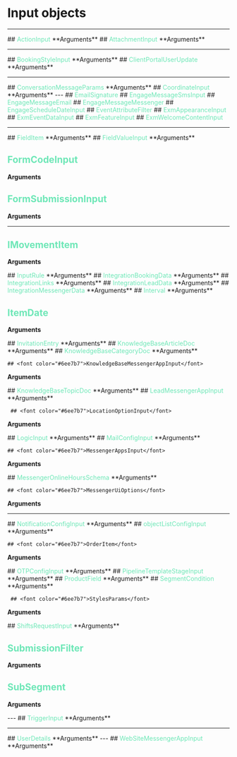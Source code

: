 # Input objects
---
<Row>
  <Col>
  ## <font color="#6ee7b7">ActionInput</font>
  **Arguments**
    <Properties>
      <Property name="config" type="JSON">
      </Property>
      <Property name="description" type="String">
      </Property>
      <Property name="icon" type="String">
      </Property>
      <Property name="id" type="String">
      </Property>
      <Property name="label" type="String">
      </Property>
      <Property name="nextActionId" type="String">
      </Property>
      <Property name="style" type="JSON">
      </Property>
      <Property name="type" type="String">
      </Property>
    </Properties>

  </Col>
  <Col>
  ## <font color="#6ee7b7">AttachmentInput</font>
  **Arguments**
    <Properties>
      <Property name="duration" type="Float">
      </Property>
      <Property name="name" type="String!">
      </Property>
      <Property name="size" type="Float">
      </Property>
      <Property name="type" type="String">
      </Property>
      <Property name="url" type="String!">
      </Property>
    </Properties>
  </Col>
</Row>

---

<Row>
  <Col>
  ## <font color="#6ee7b7">BookingStyleInput</font>
  **Arguments**
    <Properties>
      <Property name="baseFont" type="String">
      </Property>
      <Property name="columns" type="Int">
      </Property>
      <Property name="itemShape" type="String">
      </Property>
      <Property name="line" type="String">
      </Property>
      <Property name="margin" type="Int">
      </Property>
      <Property name="productAvailable" type="String">
      </Property>
      <Property name="rows" type="Int">
      </Property>
      <Property name="widgetColor" type="String">
      </Property>
    </Properties>
  </Col>

  <Col>
  ## <font color="#6ee7b7">ClientPortalUserUpdate</font>
  **Arguments**
    <Properties>
      <Property name="avatar" type="String">
      </Property>
      <Property name="code" type="String">
      </Property>
      <Property name="companyName" type="String">
      </Property>
      <Property name="companyRegistrationNumber" type="String">
      </Property>
      <Property name="customFieldsData" type="JSON">
      </Property>
      <Property name="email" type="String">
      </Property>
      <Property name="firstName" type="String">
      </Property>
      <Property name="isEmailVerified" type="Boolean">
      </Property>
      <Property name="isOnline" type="Boolean">
      </Property>
      <Property name="isPhoneVerified" type="Boolean">
      </Property>
      <Property name="lastName" type="String">
      </Property>
      <Property name="links" type="JSON">
      </Property>
      <Property name="phone" type="String">
      </Property>
      <Property name="username" type="String">
      </Property>
    </Properties>
  </Col>
</Row>

---

<Row>
  <Col>
  ## <font color="#6ee7b7">ConversationMessageParams</font>
  **Arguments**
    <Properties>
      <Property name="content" type="String">
      </Property>
      <Property name="conversationId" type="String">
      </Property>
      <Property name="createdAt" type="Date">
      </Property>
      <Property name="line" type="String">
      </Property>
      <Property name="customerId" type="String">
      </Property>
      <Property name="internal" type="Boolean">
      </Property>
      <Property name="isCustomerRead" type="Boolean">
      </Property>
      <Property name="mentionedUserIds" type="[String]">
      </Property>
    <Property name="userId" type="String">
      </Property>
    </Properties>
  </Col>

  <Col>
  ## <font color="#6ee7b7">CoordinateInput</font>
  **Arguments**
    <Properties>
      <Property name="latitude" type="String">
      </Property>
      <Property name="longitude" type="String">
      </Property>
    </Properties>
</Col>
</Row>
---
<Row>
<Col>
## <font color="#6ee7b7">EmailSignature</font>
<Properties>
      <Property name="brandId" type="String">
      </Property>
      <Property name="signature" type="String">
      </Property>
</Properties>
</Col>

 <Col>
   ## <font color="#6ee7b7">EngageMessageSmsInput</font>
    <Properties>
      <Property name="content" type="String!">
      </Property>
      <Property name="from" type="String">
      </Property>
      <Property name="fromIntegrationId" type="String">
      </Property>
    </Properties>
  </Col>

<Col>
## <font color="#6ee7b7">EngageMessageEmail</font>
<Properties>
      <Property name="attachments" type="[JSON]">
      </Property>
      <Property name="content" type="String">
      </Property>
      <Property name="replyTo" type="String">
      </Property>
      <Property name="sender" type="String">
      </Property>
      <Property name="subject" type="String!">
      </Property>
      <Property name="templateId" type="String">
      </Property>
    </Properties>
  </Col>

 <Col>
 ## <font color="#6ee7b7">EngageMessageMessenger</font>
<Properties>
      <Property name="brandId" type="String!">
      </Property>
      <Property name="content" type="String">
      </Property>
      <Property name="kind" type="String">
      </Property>
      <Property name="rules" type="[InputRule]">
      </Property>
      <Property name="sentAs" type="String!">
      </Property>
    </Properties>
  </Col>


   <Col>
   ## <font color="#6ee7b7">EngageScheduleDateInput</font>
    <Properties>
      <Property name="dateTime" type="date">
      </Property>
      <Property name="day" type="String">
      </Property>
      <Property name="month" type="String">
      </Property>
      <Property name="type" type="String">
      </Property>
    </Properties>
  </Col>

 <Col>
    ## <font color="#6ee7b7">EventAttributeFilter</font>
    <Properties>
      <Property name="name" type="String">
      </Property>
      <Property name="operator" type="String">
      </Property>
      <Property name="value" type="String">
      </Property>
    </Properties>
  </Col>

  <Col>
    ## <font color="#6ee7b7">ExmAppearanceInput</font>
    <Properties>
      <Property name="primaryColor" type="String">
      </Property>
      <Property name="secondaryColor" type="String">
      </Property>
    </Properties>
  </Col>
  <Col>
    ## <font color="#6ee7b7">ExmEventDataInput</font>
    <Properties>
      <Property name="endDate" type="Date">
      </Property>
      <Property name="startDate" type="Date">
      </Property>
      <Property name="visibility" type="String">
      </Property>
      <Property name="where" type="String">
      </Property>
    </Properties>
  </Col>
  <Col>
    ## <font color="#6ee7b7">ExmFeatureInput</font>
    <Properties>
      <Property name="_id" type="String">
      </Property>
      <Property name="contentId" type="String">
      </Property>
      <Property name="contentType" type="String">
      </Property>
      <Property name="description" type="String">
      </Property>
      <Property name="icon" type="String">
      </Property>
      <Property name="name" type="String">
      </Property>
      <Property name="subContentId" type="String">
      </Property>
    </Properties>
  </Col>
  <Col>
    ## <font color="#6ee7b7">ExmWelcomeContentInput</font>
    <Properties>
      <Property name="_id" type="String">
      </Property>
      <Property name="content" type="String">
      </Property>
      <Property name="image" type="AttachmentInput">
      </Property>
       <Property name="title" type="String">
      </Property>
    </Properties>
  </Col>
  </Row>

---

<Row>
  <Col>
  ## <font color="#6ee7b7">FieldItem</font>
  **Arguments**
    <Properties>
      <Property name="_id" type="JSON">
      </Property>
      <Property name="associatedFieldId" type="String">
      </Property>
      <Property name="code" type="String">
      </Property>
      <Property name="column" type="Int">
      </Property>
      <Property name="content" type="String">
      </Property>
      <Property name="description" type="String">
      </Property>
      <Property name="field" type="JSON">
      </Property>
      <Property name="groupName" type="String">
      </Property>
      <Property name="isDefinedByErxes" type="Boolean">
      </Property>
      <Property name="isRequired" type="Boolean">
      </Property>
      <Property name="isVisibleToCreate" type="Boolean">
      </Property>
      <Property name="locationOptions" type="[LocationOptionInput]">
      </Property>
      <Property name="logicAction" type="String">
      </Property>
      <Property name="logics" type="[LogicInput]">
      </Property>
      <Property name="objectListConfigs" type="[objectListConfigInput]">
      </Property>
      <Property name="options" type="[String]">
      </Property>
      <Property name="optionsValues" type="String">
      </Property>
      <Property name="order" type="Int">
      </Property>
      <Property name="pageNumber" type="Int">
      </Property>
      <Property name="productCategoryId" type="String">
      </Property>
      <Property name="searchable" type="Boolean">
      </Property>
      <Property name="showInCard" type="Boolean">
      </Property>
      <Property name="tempFieldId" type="String">
      </Property>
      <Property name="text" type="String">
      </Property>
      <Property name="type" type="String">
      </Property>
      <Property name="validation" type="String">
      </Property>
    </Properties>

  </Col>
  <Col>
  ## <font color="#6ee7b7">FieldValueInput</font>
  **Arguments**
    <Properties>
      <Property name="_id" type="String!">
      </Property>
      <Property name="associatedFieldId" type="String">
      </Property>
      <Property name="column" type="Int">
      </Property>
      <Property name="groupId" type="String">
      </Property>
      <Property name="productId" type="String!">
      </Property>
      <Property name="stageId" type="String">
      </Property>
      <Property name="text" type="String">
      </Property>
      <Property name="type" type="String">
      </Property>
      <Property name="validation" type="String">
      </Property>
      <Property name="value" type="JSON">
      </Property>
    </Properties>

  ## <font color="#6ee7b7">FormCodeInput</font>
  **Arguments**
    <Properties>
      <Property name="brandId" type="String">
      </Property>
      <Property name="formId" type="String">
      </Property>
    </Properties>

  ## <font color="#6ee7b7">FormSubmissionInput</font>
  **Arguments**
    <Properties>
      <Property name="_id" type="String!">
      </Property>
      <Property name="value" type="JSON">
      </Property>
    </Properties>
  </Col>
</Row>

---

<Row>
<Col>

  ## <font color="#6ee7b7">IMovementItem</font>
  **Arguments**
    <Properties>
      <Property name="assetId" type="String">
      </Property>
      <Property name="assetName" type="String">
      </Property>
      <Property name="branchId" type="String">
      </Property>
      <Property name="companyId" type="String">
      </Property>
      <Property name="customerId" type="String">
      </Property>
      <Property name="departmentId" type="String">
      </Property>
      <Property name="teamMemberId" type="String">
      </Property>
    </Properties>
</Col>
<Col>
  ## <font color="#6ee7b7">InputRule</font>
  **Arguments**
    <Properties>
      <Property name="_id" type="String!">
      </Property>
      <Property name="condition" type="String!">
      </Property>
      <Property name="kind" type="String!">
      </Property>
      <Property name="text" type="String!">
      </Property>
      <Property name="value" type="String">
      </Property>
    </Properties>
  </Col>

<Col>
  ## <font color="#6ee7b7">IntegrationBookingData</font>
  **Arguments**
    <Properties>
      <Property name="bookingFormText" type="String">
      </Property>
      <Property name="description" type="String">
      </Property>
      <Property name="image" type="AttachmentInput">
      </Property>
      <Property name="name" type="String">
      </Property>
      <Property name="navigationText" type="String">
      </Property>
      <Property name="productCategoryId" type="String">
      </Property>
      <Property name="productFieldIds" type="[String]">
      </Property>
      <Property name="style" type="BookingStyleInput">
      </Property>
    </Properties>
  </Col>
  <Col>
## <font color="#6ee7b7">IntegrationLinks</font>
  **Arguments**
    <Properties>
      <Property name="facebook" type="String">
      </Property>
      <Property name="twitter" type="String">
      </Property>
      <Property name="youtube" type="String">
      </Property>
    </Properties>
    </Col>

  <Col>
  ## <font color="#6ee7b7">IntegrationLeadData</font>
  **Arguments**
    <Properties>
      <Property name="adminEmailContent" type="String">
      </Property>
      <Property name="adminEmailTitle" type="String">
      </Property>
      <Property name="adminEmails" type="[String]">
      </Property>
      <Property name="attachments" type="[AttachmentInput]">
      </Property>
      <Property name="callout" type="JSON">
      </Property>
      <Property name="css" type="String">
      </Property>
      <Property name="fromEmail" type="String">
      </Property>
      <Property name="isRequireOnce" type="Boolean">
      </Property>
      <Property name="loadType" type="String">
      </Property>
      <Property name="redirectUrl" type="String">
      </Property>
       <Property name="rules" type="[InputRule]">
      </Property>
       <Property name="saveAsCustomer" type="Boolean">
      </Property>
       <Property name="successAction" type="String">
      </Property>
       <Property name="successImage" type="String">
      </Property>
       <Property name="successImageSize" type="String">
      </Property>
       <Property name="templateId" type="String">
      </Property>
       <Property name="thankContent" type="String">
      </Property>
       <Property name="thankTitle" type="String">
      </Property>
       <Property name="themeColor" type="String">
      </Property>
       <Property name="userEmailContent" type="String">
      </Property>
       <Property name="userEmailTitle" type="String">
      </Property>
    </Properties>
  </Col>

<Col>
    ## <font color="#6ee7b7">IntegrationMessengerData</font>
  **Arguments**
    <Properties>
      <Property name="_id" type="String">
      </Property>
      <Property name="availabilityMethod" type="String">
      </Property>
      <Property name="botEndpointUrl" type="String">
      </Property>
      <Property name="botShowInitialMessage" type="Boolean">
      </Property>
      <Property name="forceLogoutWhenResolve" type="Boolean">
      </Property>
      <Property name="isOnline" type="Boolean">
      </Property>
      <Property name="knowledgeBaseTopicId" type="String">
      </Property>
      <Property name="links" type="IntegrationLinks">
      </Property>
      <Property name="messages" type="JSON">
      </Property>
      <Property name="notifyCustomer" type="Boolean">
      </Property>
      <Property name="onlineHours" type="[MessengerOnlineHoursSchema]">
      </Property>
      <Property name="requireAuth" type="Boolean">
      </Property>
      <Property name="responseRate" type="String">
      </Property>
      <Property name="showChat" type="Boolean">
      </Property>
      <Property name="showLauncher" type="Boolean">
      </Property>
      <Property name="showTimezone" type="Boolean">
      </Property>
      <Property name="showVideoCallRequest" type="Boolean">
      </Property>
      <Property name="skillData" type="JSON">
      </Property>
      <Property name="supporterIds" type="[String]">
      </Property>
      <Property name="timezone" type="String">
      </Property>
    </Properties>
</Col>

<Col>
  ## <font color="#6ee7b7">Interval</font>
  **Arguments**
    <Properties>
      <Property name="endTime" type="Date">
      </Property>
      <Property name="startTime" type="Date">
      </Property>
    </Properties>

## <font color="#6ee7b7">ItemDate</font>
  **Arguments**
    <Properties>
      <Property name="month" type="Int">
      </Property>
      <Property name="year" type="Int">
      </Property>
    </Properties>
  </Col>

  <Col>
  ## <font color="#6ee7b7">InvitationEntry</font>
  **Arguments**
    <Properties>
      <Property name="branchId" type="String">
      </Property>
      <Property name="channelIds" type="[String]">
      </Property>
      <Property name="departmentId" type="String">
      </Property>
      <Property name="email" type="String">
      </Property>
      <Property name="groupId" type="String">
      </Property>
       <Property name="password" type="String">
      </Property>
       <Property name="unitId" type="String">
      </Property>
    </Properties>
  </Col>

<Col>
  ## <font color="#6ee7b7">KnowledgeBaseArticleDoc</font>
  **Arguments**
    <Properties>
      <Property name="attachments" type="[AttachmentInput]">
      </Property>
      <Property name="categoryId" type="String">
      </Property>
      <Property name="categoryIds" type="[String]">
      </Property>
      <Property name="content" type="String!">
      </Property>
      <Property name="forms" type="[FormCodeInput]">
      </Property>
       <Property name="image" type="AttachmentInput">
      </Property>
       <Property name="reactionChoices" type="[String]">
      </Property>
      <Property name="status" type="String!">
      </Property>
      <Property name="summary" type="String">
      </Property>
      <Property name="title" type="String!">
      </Property>
      <Property name="topicId" type="String">
      </Property>
    </Properties>
  </Col>

  <Col>
  ## <font color="#6ee7b7">KnowledgeBaseCategoryDoc</font>
  **Arguments**
    <Properties>
      <Property name="articleIds" type="[String]">
      </Property>
      <Property name="description" type="[String]">
      </Property>
      <Property name="icon" type="String!">
      </Property>
      <Property name="parentCategoryId" type="String">
      </Property>
      <Property name="title" type="String!">
      </Property>
       <Property name="topicId" type="String">
      </Property>
       <Property name="topicIds" type="[String]">
      </Property>
    </Properties>

    ## <font color="#6ee7b7">KnowledgeBaseMessengerAppInput</font>
  **Arguments**
    <Properties>
      <Property name="topicId" type="String">
      </Property>
    </Properties>
  </Col>


<Col>
  ## <font color="#6ee7b7">KnowledgeBaseTopicDoc</font>
  **Arguments**
    <Properties>
      <Property name="backgroundImage" type="String">
      </Property>
      <Property name="brandId" type="String!">
      </Property>
      <Property name="categoryIds" type="[String]">
      </Property>
      <Property name="color" type="String">
      </Property>
      <Property name="description" type="String">
      </Property>
       <Property name="languageCode" type="String">
      </Property>
       <Property name="notificationSegmentId" type="String">
      </Property>
      <Property name="title" type="String!">
      </Property>
    </Properties>
</Col>
</Row>

<Row>
<Col>
 ## <font color="#6ee7b7">LeadMessengerAppInput</font>
  **Arguments**
    <Properties>
      <Property name="formCode" type="String">
      </Property>
    </Properties>

     ## <font color="#6ee7b7">LocationOptionInput</font>
  **Arguments**
    <Properties>
      <Property name="description" type="String">
      </Property>
      <Property name="lat" type="Float">
      </Property>
      <Property name="lng" type="Float">
      </Property>
    </Properties>
</Col>

<Col>
    ## <font color="#6ee7b7">LogicInput</font>
  **Arguments**
    <Properties>
      <Property name="fieldId" type="String">
      </Property>
      <Property name="logicOperator" type="String">
      </Property>
      <Property name="logicValue" type="JSON">
      </Property>
      <Property name="tempFieldId" type="String">
      </Property>
    </Properties>
  </Col>

  </Row>

  <Row>
<Col>
    ## <font color="#6ee7b7">MailConfigInput</font>
  **Arguments**
    <Properties>
      <Property name="invitationContent" type="String">
      </Property>
      <Property name="registrationContent" type="String">
      </Property>
      <Property name="subject" type="String">
      </Property>
    </Properties>

    ## <font color="#6ee7b7">MessengerAppsInput</font>
  **Arguments**
    <Properties>
      <Property name="knowledgebases" type="[KnowledgeBaseMessengerAppInput]">
      </Property>
      <Property name="leads" type="[LeadMessengerAppInput]">
      </Property>
      <Property name="websites" type="[WebSiteMessengerAppInput]">
      </Property>
    </Properties>
</Col>

<Col>
    ## <font color="#6ee7b7">MessengerOnlineHoursSchema</font>
  **Arguments**
    <Properties>
      <Property name="_id" type="String">
      </Property>
      <Property name="day" type="String">
      </Property>
      <Property name="from" type="String">
      </Property>
       <Property name="to" type="String">
      </Property>
    </Properties>

    ## <font color="#6ee7b7">MessengerUiOptions</font>
  **Arguments**
    <Properties>
      <Property name="color" type="String">
      </Property>
      <Property name="logo" type="String">
      </Property>
      <Property name="textColor" type="String">
      </Property>
      <Property name="wallpaper" type="String">
      </Property>
    </Properties>
    </Col>
  </Row>

---

<Row>
<Col>
    ## <font color="#6ee7b7">NotificationConfigInput</font>
  **Arguments**
    <Properties>
      <Property name="isAllowed" type="Boolean">
      </Property>
      <Property name="label" type="String">
      </Property>
      <Property name="notifType" type="String">
      </Property>
    </Properties>
    </Col>
    </Row>

<Row>
<Col>
    ## <font color="#6ee7b7">objectListConfigInput</font>
  **Arguments**
    <Properties>
      <Property name="key" type="String">
      </Property>
      <Property name="label" type="String">
      </Property>
      <Property name="type" type="String">
      </Property>
    </Properties>

    ## <font color="#6ee7b7">OrderItem</font>
  **Arguments**
    <Properties>
      <Property name="_id" type="String!">
      </Property>
      <Property name="order" type="Int!">
      </Property>
    </Properties>
</Col>
<Col>
    ## <font color="#6ee7b7">OTPConfigInput</font>
  **Arguments**
    <Properties>
      <Property name="codeLength" type="Int">
      </Property>
      <Property name="content" type="String">
      </Property>
      <Property name="expireAfter" type="Int">
      </Property>
      <Property name="loginWithOTP" type="Boolean">
      </Property>
       <Property name="smsTransporterType" type="String">
      </Property>
    </Properties>
    </Col>
  </Row>


  <Row>
<Col>
    ## <font color="#6ee7b7">PipelineTemplateStageInput</font>
  **Arguments**
    <Properties>
      <Property name="_id" type="String!">
      </Property>
      <Property name="formId" type="String">
      </Property>
      <Property name="name" type="String!">
      </Property>
    </Properties>
</Col>
<Col>
    ## <font color="#6ee7b7">ProductField</font>
  **Arguments**
    <Properties>
      <Property name="productId" type="String">
      </Property>
      <Property name="quantity" type="Int">
      </Property>
    </Properties>
</Col>
</Row>


<Row>
<Col>
  ## <font color="#6ee7b7">SegmentCondition</font>
  **Arguments**
    <Properties>
      <Property name="config" type="JSON">
      </Property>
      <Property name="eventAttributeFilters" type="[EventAttributeFilter]">
      </Property>
      <Property name="eventName" type="String">
      </Property>
      <Property name="eventOccurence" type="Float">
      </Property>
      <Property name="propertyName" type="String">
      </Property>
       <Property name="propertyOperator" type="String">
      </Property>
       <Property name="propertyType" type="String">
      </Property>
      <Property name="propertyValue" type="String">
      </Property>
       <Property name="subSegmentId" type="String">
      </Property>
       <Property name="type" type="String">
      </Property>
    </Properties>

     ## <font color="#6ee7b7">StylesParams</font>
  **Arguments**
    <Properties>
      <Property name="activeTabColor" type="JSON">
      </Property>
      <Property name="backgroundColor" type="[EventAttributeFilter]">
      </Property>
      <Property name="baseColor" type="String">
      </Property>
      <Property name="baseFont" type="Float">
      </Property>
      <Property name="bodyColor" type="String">
      </Property>
       <Property name="dividerColor" type="String">
      </Property>
       <Property name="footerColor" type="String">
      </Property>
      <Property name="headerColor" type="String">
      </Property>
       <Property name="headingColor" type="String">
      </Property>
       <Property name="headingFont" type="String">
      </Property>
       <Property name="helpColor" type="String">
      </Property>
       <Property name="linkColor" type="String">
      </Property>
      <Property name="linkHoverColor" type="String">
      </Property>
       <Property name="primaryBtnColor" type="String">
      </Property>
       <Property name="secondaryBtnColor" type="String">
      </Property>
    </Properties>
</Col>
<Col>
    ## <font color="#6ee7b7">ShiftsRequestInput</font>
  **Arguments**
    <Properties>
      <Property name="_id" type="String">
      </Property>
      <Property name="configName" type="String">
      </Property>
      <Property name="overnightShift" type="Boolean">
      </Property>
      <Property name="shiftEnd" type="Date">
      </Property>
       <Property name="shiftStart" type="Date">
      </Property>
    </Properties>

 ## <font color="#6ee7b7">SubmissionFilter</font>
  **Arguments**
    <Properties>
      <Property name="formFieldId" type="String">
      </Property>
      <Property name="operator" type="String">
      </Property>
      <Property name="value" type="JSON">
      </Property>
    </Properties>

 ## <font color="#6ee7b7">SubSegment</font>
  **Arguments**
    <Properties>
      <Property name="_id" type="String">
      </Property>
      <Property name="conditions" type="JSON">
      </Property>
      <Property name="conditionsConjunction" type="String">
      </Property>
      <Property name="config" type="JSON">
      </Property>
      <Property name="contentType" type="String">
      </Property>
    </Properties>
</Col>
</Row>
---

<Row>
<Col>
    ## <font color="#6ee7b7">TriggerInput</font>
  **Arguments**
    <Properties>
      <Property name="actionId" type="String">
      </Property>
      <Property name="config" type="JSON">
      </Property>
      <Property name="description" type="String">
      </Property>
      <Property name="icon" type="String">
      </Property>
       <Property name="id" type="String">
      </Property>
      <Property name="label" type="String">
      </Property>
      <Property name="style" type="JSON">
      </Property>
       <Property name="type" type="String">
      </Property>
    </Properties>
    </Col>
    </Row>

---

<Row>
<Col>
    ## <font color="#6ee7b7">UserDetails</font>
  **Arguments**
    <Properties>
      <Property name="avatar" type="String">
      </Property>
      <Property name="birthDate" type="Date">
      </Property>
      <Property name="description" type="String">
      </Property>
      <Property name="employeeId" type="String">
      </Property>
       <Property name="firstName" type="String">
      </Property>
      <Property name="fullName" type="String">
      </Property>
      <Property name="lastName" type="String">
      </Property>
      <Property name="location" type="String">
      </Property>
      <Property name="middleName" type="String">
      </Property>
      <Property name="operatorPhone" type="String">
      </Property>
      <Property name="position" type="String">
      </Property>
      <Property name="shortName" type="String">
      </Property>
      <Property name="workStartedDate" type="Date">
      </Property>
    </Properties>
    </Col>
    </Row>
    ---
    <Row>
<Col>
    ## <font color="#6ee7b7">WebSiteMessengerAppInput</font>
  **Arguments**
    <Properties>
      <Property name="buttonText" type="String">
      </Property>
      <Property name="description" type="String">
      </Property>
      <Property name="url" type="String">
      </Property>
    </Properties>
    </Col>
    </Row>